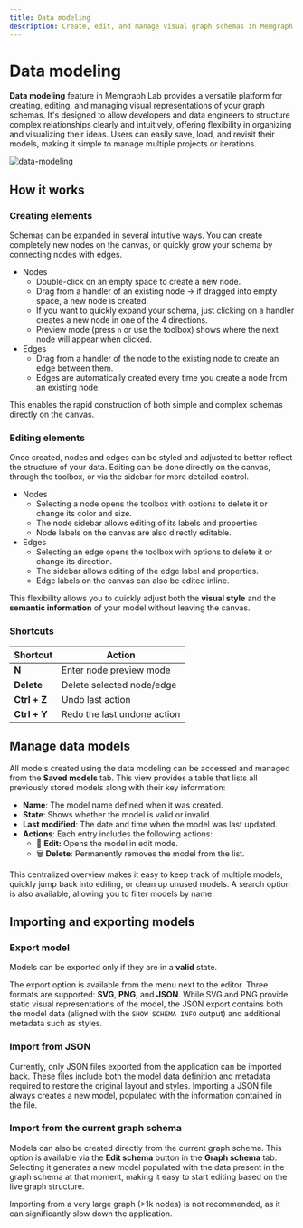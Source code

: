 ```yaml
---
title: Data modeling
description: Create, edit, and manage visual graph schemas in Memgraph Lab with an intuitive schema builder for data modeling.
---
```



# Data modeling

**Data modeling** feature in Memgraph Lab provides a versatile platform for creating, editing, and managing visual representations of your graph schemas.
It's designed to allow developers and data engineers to structure complex relationships clearly and intuitively, offering flexibility in organizing and visualizing their ideas.
Users can easily save, load, and revisit their models, making it simple to manage multiple projects or iterations.

![data-modeling](/pages/data-visualization/features/data-modeling/data-modeling.png)

## How it works

### Creating elements

Schemas can be expanded in several intuitive ways. You can create completely new nodes on the canvas, or quickly grow your schema by connecting nodes with edges.

- Nodes
    - Double-click on an empty space to create a new node.
    - Drag from a handler of an existing node → if dragged into empty space, a new node is created.
    - If you want to quickly expand your schema, just clicking on a handler creates a new node in one of the 4 directions.
    - Preview mode (press `n` or use the toolbox) shows where the next node will appear when clicked.
- Edges
    - Drag from a handler of the node to the existing node to create an edge between them.
    - Edges are automatically created every time you create a node from an existing node.

This enables the rapid construction of both simple and complex schemas directly on the canvas.

### Editing elements

Once created, nodes and edges can be styled and adjusted to better reflect the structure of your data.
Editing can be done directly on the canvas, through the toolbox, or via the sidebar for more detailed control.

- Nodes
    - Selecting a node opens the toolbox with options to delete it or change its color and size.
    - The node sidebar allows editing of its labels and properties
    - Node labels on the canvas are also directly editable.
- Edges
    - Selecting an edge opens the toolbox with options to delete it or change its direction.
    - The sidebar allows editing of the edge label and properties.
    - Edge labels on the canvas can also be edited inline.

This flexibility allows you to quickly adjust both the **visual style** and the **semantic information** of your model without leaving the canvas.

### Shortcuts

| Shortcut     | Action                      |
| ------------ | --------------------------- |
| **N**        | Enter node preview mode     |
| **Delete**   | Delete selected node/edge   |
| **Ctrl + Z** | Undo last action            |
| **Ctrl + Y** | Redo the last undone action |

## Manage data models

All models created using the data modeling can be accessed and managed from the **Saved models** tab.
This view provides a table that lists all previously stored models along with their key information:

- **Name**: The model name defined when it was created.
- **State**: Shows whether the model is valid or invalid.
- **Last modified**: The date and time when the model was last updated.
- **Actions**: Each entry includes the following actions:
    - 🔀 **Edit:** Opens the model in edit mode.
    - 🗑️ **Delete**: Permanently removes the model from the list.

This centralized overview makes it easy to keep track of multiple models, quickly jump back into editing, or clean up unused models.
A search option is also available, allowing you to filter models by name.

## Importing and exporting models

### Export model

Models can be exported only if they are in a **valid** state.

The export option is available from the menu next to the editor. Three formats are supported: **SVG**, **PNG**, and **JSON**.
While SVG and PNG provide static visual representations of the model, the JSON export contains both the model data (aligned with the `SHOW SCHEMA INFO` output) and additional metadata such as styles.

### Import from JSON

Currently, only JSON files exported from the application can be imported back.
These files include both the model data definition and metadata required to restore the original layout and styles.
Importing a JSON file always creates a new model, populated with the information contained in the file.

### Import from the current graph schema

Models can also be created directly from the current graph schema.
This option is available via the **Edit schema** button in the **Graph schema** tab. Selecting it generates a new model populated with the data present in the graph schema at that moment, making it easy to start editing based on the live graph structure.

<Callout type="warning">
Importing from a very large graph (>1k nodes) is not recommended, as it can significantly slow down the application.
</Callout>

<CommunityLinks/>